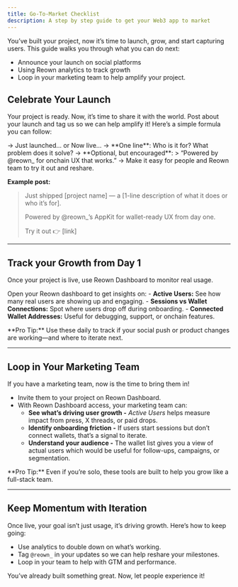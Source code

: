 ```yaml
---
title: Go-To-Market Checklist
description: A step by step guide to get your Web3 app to market
---
```


You’ve built your project, now it’s time to launch, grow, and start capturing users. This guide walks you through what you can do next: 

- Announce your launch on social platforms
- Using Reown analytics to track growth
- Loop in your marketing team to help amplify your project.

## Celebrate Your Launch

Your project is ready. Now, it’s time to share it with the world. Post about your launch and tag us so we can help amplify it! Here’s a simple formula you can follow:

<Steps>
 <Step title="Start with your launch" icon="rocket">
  -> Just launched… or Now live…
 </Step>
 <Step title="Say what your project does" icon="lightbulb">
  -> **One line**: Who is it for? What problem does it solve?
 </Step>
 <Step title="Highlight Reown AppKit" icon="cubes">
  -> **Optional, but encouraged**: 
  > “Powered by @reown_ for onchain UX that works.”

 </Step>
 <Step title="Include a link + tags" icon="link">
  -> Make it easy for people and Reown team to try it out and reshare.

  **Example post:**
  
  > Just shipped [project name] — a [1-line description of what it does or who it’s for].
  >
  > Powered by @reown_’s AppKit for wallet-ready UX from day one.
  >
  > Try it out 👉 [link]

 </Step>
</Steps>


    



---

## Track your Growth from Day 1

Once your project is live, use Reown Dashboard to monitor real usage.

Open your Reown dashboard to get insights on:
    - **Active Users:** See how many real users are showing up and engaging.
    - **Sessions vs Wallet Connections:** Spot where users drop off during onboarding.
    - **Connected Wallet Addresses:** Useful for debugging, support, or onchain features.

<Tip>
  **Pro Tip:** Use these daily to track if your social push or product changes are working—and where to iterate next.
</Tip>

---

## Loop in Your Marketing Team

If you have a marketing team, now is the time to bring them in!

- Invite them to your project on Reown Dashboard.
- With Reown Dashboard access, your marketing team can:
    - **See what’s driving user growth -** *Active Users* helps measure impact from press, X threads, or paid drops.
    - **Identify onboarding friction -** If users start sessions but don’t connect wallets, that’s a signal to iterate.
    - **Understand your audience -** The wallet list gives you a view of actual users which would be useful for follow-ups, campaigns, or segmentation.

<Tip>
  **Pro Tip:** Even if you’re solo, these tools are built to help you grow like a full-stack team.
</Tip>

---

## Keep Momentum with Iteration

Once live, your goal isn’t just usage, it’s driving growth. Here’s how to keep going:

- Use analytics to double down on what’s working.
- Tag `@reown_` in your updates so we can help reshare your milestones. 
- Loop in your team to help with GTM and performance.

You’ve already built something great. Now, let people experience it!







